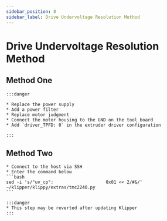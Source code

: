 ```yaml
---
sidebar_position: 8
sidebar_label: Drive Undervoltage Resolution Method
---
```



# Drive Undervoltage Resolution Method

## Method One

    :::danger

    * Replace the power supply
    * Add a power filter
    * Replace motor judgment
    * Connect the motor housing to the GND on the tool board
    * Add `driver_TPFD: 0` in the extruder driver configuration

    :::

## Method Two
    * Connect to the host via SSH
    * Enter the command below
    ```bash
    sed -i 's/"uv_cp":                    0x01 << 2/#&/' ~/klipper/klippy/extras/tmc2240.py
    ```

    :::danger
    * This step may be reverted after updating Klipper
    :::